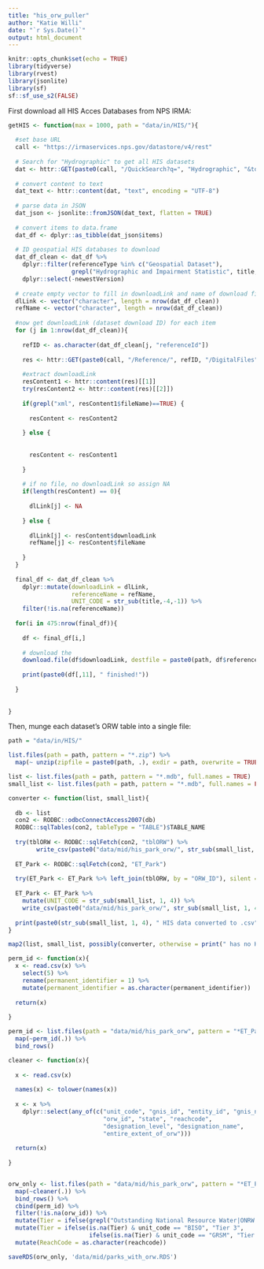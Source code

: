 ```yaml
---
title: "his_orw_puller"
author: "Katie Willi"
date: "`r Sys.Date()`"
output: html_document
---
```


```r
knitr::opts_chunk$set(echo = TRUE)
library(tidyverse)
library(rvest)
library(jsonlite)
library(sf)
sf::sf_use_s2(FALSE)
```

First download all HIS Acces Databases from NPS IRMA:
```r
getHIS <- function(max = 1000, path = "data/in/HIS/"){
  
  #set base URL
  call <- "https://irmaservices.nps.gov/datastore/v4/rest"
  
  # Search for "Hydrographic" to get all HIS datasets
  dat <- httr::GET(paste0(call, "/QuickSearch?q=", "Hydrographic", "&top=", max)) 
  
  # convert content to text
  dat_text <- httr::content(dat, "text", encoding = "UTF-8")
  
  # parse data in JSON
  dat_json <- jsonlite::fromJSON(dat_text, flatten = TRUE)
  
  # convert items to data.frame
  dat_df <- dplyr::as_tibble(dat_json$items)
  
  # ID geospatial HIS databases to download
  dat_df_clean <- dat_df %>% 
    dplyr::filter(referenceType %in% c("Geospatial Dataset"),
                  grepl("Hydrographic and Impairment Statistic", title, ignore.case = TRUE)) %>% 
    dplyr::select(-newestVersion)
  
  # create empty vector to fill in downloadLink and name of download file
  dlLink <- vector("character", length = nrow(dat_df_clean))
  refName <- vector("character", length = nrow(dat_df_clean))
  
  #now get downloadLink (dataset download ID) for each item
  for (j in 1:nrow(dat_df_clean)){
    
    refID <- as.character(dat_df_clean[j, "referenceId"])
    
    res <- httr::GET(paste0(call, "/Reference/", refID, "/DigitalFiles"))
    
    #extract downloadLink
    resContent1 <- httr::content(res)[[1]]
    try(resContent2 <- httr::content(res)[[2]])
    
    if(grepl("xml", resContent1$fileName)==TRUE) {
      
      resContent <- resContent2
      
    } else {
      
      
      resContent <- resContent1
      
    }
    
    # if no file, no downloadLink so assign NA
    if(length(resContent) == 0){
      
      dlLink[j] <- NA
      
    } else {
      
      dlLink[j] <- resContent$downloadLink
      refName[j] <- resContent$fileName
      
    }
  }
  
  final_df <- dat_df_clean %>% 
    dplyr::mutate(downloadLink = dlLink,
                  referenceName = refName,
                  UNIT_CODE = str_sub(title,-4,-1)) %>%
    filter(!is.na(referenceName))
  
  for(i in 475:nrow(final_df)){
    
    df <- final_df[i,]
    
    # download the
    download.file(df$downloadLink, destfile = paste0(path, df$referenceName), method = 'curl')
    
    print(paste0(df[,11], " finished!"))
    
  }  
  
  
}
```

Then, munge each dataset's ORW table into a single file:
```r
path = "data/in/HIS/"

list.files(path = path, pattern = "*.zip") %>%
  map(~ unzip(zipfile = paste0(path, .), exdir = path, overwrite = TRUE)) 

list <- list.files(path = path, pattern = "*.mdb", full.names = TRUE)
small_list <- list.files(path = path, pattern = "*.mdb", full.names = FALSE)

converter <- function(list, small_list){
  
  db <- list
  con2 <- RODBC::odbcConnectAccess2007(db)
  RODBC::sqlTables(con2, tableType = "TABLE")$TABLE_NAME
  
  try(tblORW <- RODBC::sqlFetch(con2, "tblORW") %>%
        write_csv(paste0("data/mid/his_park_orw/", str_sub(small_list, 1, 4), '_tblORW.csv')), silent = TRUE)
  
  ET_Park <- RODBC::sqlFetch(con2, "ET_Park") 
  
  try(ET_Park <- ET_Park %>% left_join(tblORW, by = "ORW_ID"), silent = TRUE)
  
  ET_Park <- ET_Park %>% 
    mutate(UNIT_CODE = str_sub(small_list, 1, 4)) %>%
    write_csv(paste0("data/mid/his_park_orw/", str_sub(small_list, 1, 4), '_ET_Park_plus.csv'))
  
  print(paste0(str_sub(small_list, 1, 4), " HIS data converted to .csv"))
}

map2(list, small_list, possibly(converter, otherwise = print(" has no HIS data!")))

perm_id <- function(x){
  x <- read.csv(x) %>%
    select(5) %>%
    rename(permanent_identifier = 1) %>%
    mutate(permanent_identifier = as.character(permanent_identifier))
  
  return(x)
  
}

perm_id <- list.files(path = "data/mid/his_park_orw", pattern = "*ET_Park_plus.csv", full.names = TRUE) %>%
  map(~perm_id(.)) %>% 
  bind_rows()

cleaner <- function(x){
  
  x <- read.csv(x)
  
  names(x) <- tolower(names(x))
  
  x <- x %>%
    dplyr::select(any_of(c("unit_code", "gnis_id", "entity_id", "gnis_name",
                           "orw_id", "state", "reachcode",
                           "designation_level", "designation_name", 
                           "entire_extent_of_orw")))
  
  return(x)
  
}


orw_only <- list.files(path = "data/mid/his_park_orw", pattern = "*ET_Park_plus.csv", full.names = TRUE) %>%
  map(~cleaner(.)) %>%
  bind_rows() %>%
  cbind(perm_id) %>%
  filter(!is.na(orw_id)) %>%
  mutate(Tier = ifelse(grepl("Outstanding National Resource Water|ONRW|Tier 3|3", designation_name, ignore.case = TRUE), "Tier 3", "Tier 2.5")) %>%
  mutate(Tier = ifelse(is.na(Tier) & unit_code == "BISO", "Tier 3",
                       ifelse(is.na(Tier) & unit_code == "GRSM", "Tier 2.5", Tier))) %>%
  mutate(ReachCode = as.character(reachcode))

saveRDS(orw_only, 'data/mid/parks_with_orw.RDS')
```

